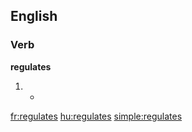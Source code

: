 ==English==

===Verb===
'''regulates'''

# {{third-person singular of|[[regulate]]}}
#* {{quote-book
|passage=...It '''regulates''' and governs the Passions of the Mind, and brings them into due moderation and frame...
|page=17
|title=An Account of the Growth of Deism in England
|author=William Stephens
|year=1696}}

[[fr:regulates]]
[[hu:regulates]]
[[simple:regulates]]